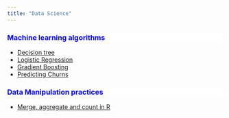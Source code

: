 ```yaml
---
title: "Data Science"
---
```

    
    
<div style="background-color:white;color:blue;matrixOperation:20px;">
### Machine learning algorithms 
</div>    
 
* [Decision tree](decisionTree.html)    
* [Logistic Regression](LogisticRegression.html)  
* [Gradient Boosting](GradientBoosting.html)  
* [Predicting Churns](Churn.html)  

    
<div style="background-color:white;color:blue;matrixOperation:20px;">
### Data Manipulation practices
</div> 

* [Merge, aggregate and count in R](mergeAggregateCount.html)    


